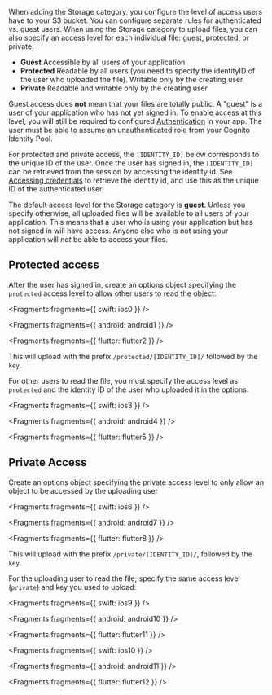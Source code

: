 When adding the Storage category, you configure the level of access users have to your S3 bucket. You can configure separate rules for authenticated vs. guest users. When using the Storage category to upload files, you can also specify an access level for each individual file: guest, protected, or private.

- **Guest** Accessible by all users of your application
- **Protected** Readable by all users (you need to specify the identityID of the user who uploaded the file). Writable only by the creating user
- **Private** Readable and writable only by the creating user

Guest access does **not** mean that your files are totally public. A "guest" is a user of your application who has not yet signed in. To enable access at this level, you will still be required to configured [Authentication](/[platform]/build-a-backend/auth/set-up-auth/) in your app. The user must be able to assume an unauthenticated role from your Cognito Identity Pool.

For protected and private access, the `[IDENTITY_ID]` below corresponds to the unique ID of the user. Once the user has signed in, the `[IDENTITY_ID]` can be retrieved from the session by accessing the identity id. See [Accessing credentials](/[platform]/build-a-backend/auth/accessing-credentials/) to retrieve the identity id, and use this as the unique ID of the authenticated user.

<Callout>

The default access level for the Storage category is **guest**. Unless you specify otherwise, all uploaded files will be available to all users of your application. This means that a user who is using your application but has not signed in will have access. Anyone else who is not using your application will _not_ be able to access your files.

</Callout>

## Protected access

After the user has signed in, create an options object specifying the `protected` access level to allow other users to read the object:


<Fragments fragments={{ swift: ios0 }} />


<Fragments fragments={{ android: android1 }} />


<Fragments fragments={{ flutter: flutter2 }} />

This will upload with the prefix `/protected/[IDENTITY_ID]/` followed by the `key`.

For other users to read the file, you must specify the access level as `protected` and the identity ID of the user who uploaded it in the options.


<Fragments fragments={{ swift: ios3 }} />


<Fragments fragments={{ android: android4 }} />


<Fragments fragments={{ flutter: flutter5 }} />

## Private Access

Create an options object specifying the private access level to only allow an object to be accessed by the uploading user


<Fragments fragments={{ swift: ios6 }} />


<Fragments fragments={{ android: android7 }} />


<Fragments fragments={{ flutter: flutter8 }} />

This will upload with the prefix `/private/[IDENTITY_ID]/`, followed by the `key`.

For the uploading user to read the file, specify the same access level (`private`) and key you used to upload:


<Fragments fragments={{ swift: ios9 }} />


<Fragments fragments={{ android: android10 }} />


<Fragments fragments={{ flutter: flutter11 }} />


<Fragments fragments={{ swift: ios10 }} />


<Fragments fragments={{ android: android11 }} />


<Fragments fragments={{ flutter: flutter12 }} />
